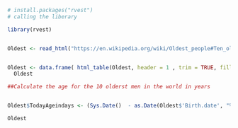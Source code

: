 




```r
# install.packages("rvest")
# calling the liberary

library(rvest)


Oldest <- read_html("https://en.wikipedia.org/wiki/Oldest_people#Ten_oldest_living_men")


Oldest <- data.frame( html_table(Oldest, header = 1 , trim = TRUE, fill= TRUE , dec = " ")[[2]])
  Oldest   

##Calculate the age for the 10 olderst men in the world in years


Oldest$TodayAgeindays <- (Sys.Date()  - as.Date(Oldest$'Birth.date', "%d %B %Y"))/365

Oldest





```

